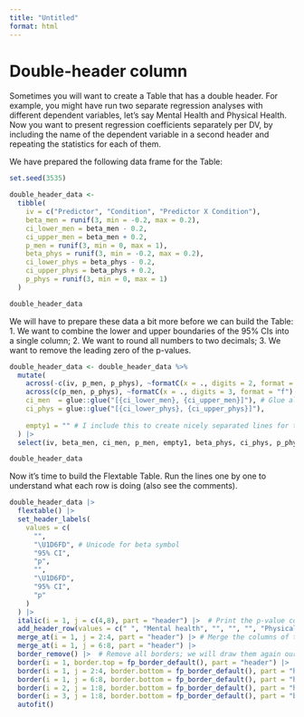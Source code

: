 ```yaml
---
title: "Untitled"
format: html
---
```


# Double-header column

Sometimes you will want to create a Table that has a double header.
For example, you might have run two separate regression analyses with different dependent variables, let's say Mental Health and Physical Health.
Now you want to present regression coefficients separately per DV, by including the name of the dependent variable in a second header and repeating the statistics for each of them.

We have prepared the following data frame for the Table:

```r
set.seed(3535)

double_header_data <- 
  tibble(
    iv = c("Predictor", "Condition", "Predictor X Condition"),
    beta_men = runif(3, min = -0.2, max = 0.2),
    ci_lower_men = beta_men - 0.2,
    ci_upper_men = beta_men + 0.2,
    p_men = runif(3, min = 0, max = 1),
    beta_phys = runif(3, min = -0.2, max = 0.2),
    ci_lower_phys = beta_phys - 0.2,
    ci_upper_phys = beta_phys + 0.2,
    p_phys = runif(3, min = 0, max = 1)
  )

double_header_data
```

We will have to prepare these data a bit more before we can build the Table:
  1. We want to combine the lower and upper boundaries of the 95% CIs into a single column;
  2. We want to round all numbers to two decimals;
  3. We want to remove the leading zero of the p-values.
  
```r
double_header_data <- double_header_data %>% 
  mutate(
    across(-c(iv, p_men, p_phys), ~formatC(x = ., digits = 2, format = 'f')), # Round everything except pvalues to 2 decimals
    across(c(p_men, p_phys), ~formatC(x = ., digits = 3, format = "f") %>% str_remove("^0")), # Round pvalues to 3 decimals and remove leading zero
    ci_men  = glue::glue("[{ci_lower_men}, {ci_upper_men}]"), # Glue allows us to include values in strings by putting their names between curly brackets ({})
    ci_phys = glue::glue("[{ci_lower_phys}, {ci_upper_phys}]"),
    
    empty1 = "" # I include this to create nicely separated lines for the secondary headers. How this works will become clear in a second!
  ) |> 
  select(iv, beta_men, ci_men, p_men, empty1, beta_phys, ci_phys, p_phys) # remove unused CI variables

double_header_data
```

 Now it's time to build the Flextable Table. Run the lines one by one to understand what each row is doing (also see the comments).
 
```r
double_header_data |> 
  flextable() |> 
  set_header_labels(
    values = c(
      "",
      "\U1D6FD", # Unicode for beta symbol
      "95% CI",
      "p",
      "",
      "\U1D6FD",
      "95% CI",
      "p"
    )
  ) |> 
  italic(i = 1, j = c(4,8), part = "header") |>  # Print the p-value column labels in italics 
  add_header_row(values = c(" ", "Mental health", "", "", "", "Physical Health", "", "")) |> # same number of columns as first header (don't forget to count the invisible "empty1" column!)
  merge_at(i = 1, j = 2:4, part = "header") |> # Merge the columns of the first header
  merge_at(i = 1, j = 6:8, part = "header") |> 
  border_remove() |>  # Remove all borders; we will draw them again ourselves
  border(i = 1, border.top = fp_border_default(), part = "header") |> 
  border(i = 1, j = 2:4, border.bottom = fp_border_default(), part = "header") |> # Here is where the 'empty1' magic comes in: It allows us to draw lines underneath the DV labels that do not touch!
  border(i = 1, j = 6:8, border.bottom = fp_border_default(), part = "header") |> 
  border(i = 2, j = 1:8, border.bottom = fp_border_default(), part = "header") |> 
  border(i = 3, j = 1:8, border.bottom = fp_border_default(), part = "body") |> 
  autofit()
```
 
  
  